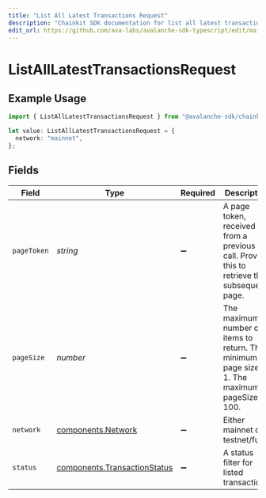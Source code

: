 ```yaml
---
title: "List All Latest Transactions Request"
description: "Chainkit SDK documentation for list all latest transactions request"
edit_url: https://github.com/ava-labs/avalanche-sdk-typescript/edit/main/chainkit/docs/models/operations/listalllatesttransactionsrequest.md
---
```


# ListAllLatestTransactionsRequest

## Example Usage

```typescript
import { ListAllLatestTransactionsRequest } from "@avalanche-sdk/chainkit/models/operations";

let value: ListAllLatestTransactionsRequest = {
  network: "mainnet",
};
```

## Fields

| Field                                                                                           | Type                                                                                            | Required                                                                                        | Description                                                                                     | Example                                                                                         |
| ----------------------------------------------------------------------------------------------- | ----------------------------------------------------------------------------------------------- | ----------------------------------------------------------------------------------------------- | ----------------------------------------------------------------------------------------------- | ----------------------------------------------------------------------------------------------- |
| `pageToken`                                                                                     | *string*                                                                                        | :heavy_minus_sign:                                                                              | A page token, received from a previous list call. Provide this to retrieve the subsequent page. |                                                                                                 |
| `pageSize`                                                                                      | *number*                                                                                        | :heavy_minus_sign:                                                                              | The maximum number of items to return. The minimum page size is 1. The maximum pageSize is 100. | 10                                                                                              |
| `network`                                                                                       | [components.Network](https://github.com/ava-labs/avalanche-sdk-typescript/blob/main/chainkit/models/components/network.md)                                        | :heavy_minus_sign:                                                                              | Either mainnet or testnet/fuji.                                                                 | mainnet                                                                                         |
| `status`                                                                                        | [components.TransactionStatus](https://github.com/ava-labs/avalanche-sdk-typescript/blob/main/chainkit/models/components/transactionstatus.md)                    | :heavy_minus_sign:                                                                              | A status filter for listed transactions.                                                        |                                                                                                 |